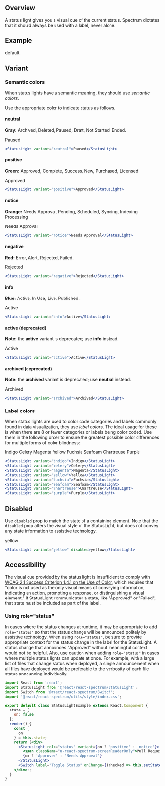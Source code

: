 
## Overview

A status light gives you a visual cue of the current status. Spectrum dictates that it should always be used with a label, never alone.

## Example

<StatusLight>default</StatusLight>

## Variant

### Semantic colors

When status lights have a semantic meaning, they should use _semantic colors_.

Use the appropriate color to indicate status as follows.

#### neutral

**Gray:** Archived, Deleted, Paused, Draft, Not Started, Ended.

<StatusLight variant="neutral">Paused</StatusLight>

```jsx
<StatusLight variant="neutral">Paused</StatusLight>
```

#### positive

**Green:** Approved, Complete, Success, New, Purchased, Licensed

<StatusLight variant="positive">Approved</StatusLight>

```jsx
<StatusLight variant="positive">Approved</StatusLight>
```

#### notice

**Orange:** Needs Approval, Pending, Scheduled, Syncing, Indexing, Processing

<StatusLight variant="notice">Needs Approval</StatusLight>

```jsx
<StatusLight variant="notice">Needs Approval</StatusLight>
```

#### negative

**Red:** Error, Alert, Rejected, Failed.

<StatusLight variant="negative">Rejected</StatusLight>

```jsx
<StatusLight variant="negative">Rejected</StatusLight>
```

#### info

**Blue:** Active, In Use, Live, Published.

<StatusLight variant="info">Active</StatusLight>

```jsx
<StatusLight variant="info">Active</StatusLight>
```

#### active (deprecated)

**Note:** the **active** variant is deprecated; use **info** instead.

<StatusLight variant="active">Active</StatusLight>

```jsx
<StatusLight variant="active">Active</StatusLight>
```

#### archived (deprecated)

**Note:** the **archived** variant is deprecated; use **neutral** instead.

<StatusLight variant="archived">Archived</StatusLight>

```jsx
<StatusLight variant="archived">Archived</StatusLight>
```

### Label colors

When status lights are used to color code categories and labels commonly found in data visualization, they use _label colors_.
The ideal usage for these is when there are 8 or fewer categories or labels being color coded.
Use them in the following order to ensure the greatest possible color differences for multiple forms of color blindness:

<StatusLight variant="indigo">Indigo</StatusLight>
<StatusLight variant="celery">Celery</StatusLight>
<StatusLight variant="magenta">Magenta</StatusLight>
<StatusLight variant="yellow">Yellow</StatusLight>
<StatusLight variant="fuchsia">Fuchsia</StatusLight>
<StatusLight variant="seafoam">Seafoam</StatusLight>
<StatusLight variant="chartreuse">Chartreuse</StatusLight>
<StatusLight variant="purple">Purple</StatusLight>

```jsx
<StatusLight variant="indigo">Indigo</StatusLight>
<StatusLight variant="celery">Celery</StatusLight>
<StatusLight variant="magenta">Magenta</StatusLight>
<StatusLight variant="yellow">Yellow</StatusLight>
<StatusLight variant="fuchsia">Fuchsia</StatusLight>
<StatusLight variant="seafoam">Seafoam</StatusLight>
<StatusLight variant="chartreuse">Chartreuse</StatusLight>
<StatusLight variant="purple">Purple</StatusLight>
```

## Disabled

Use `disabled` prop to match the state of a containing element. Note that the `disabled` prop alters the visual style of the StatusLight, but does not convey any state information to assistive technology.

<StatusLight variant="yellow" disabled>yellow</StatusLight>

```jsx
<StatusLight variant="yellow" disabled>yellow</StatusLight>
```

## Accessibility

The visual cue provided by the status light is insufficient to comply with [WCAG 2.1 Success Criterion 1.4.1 on the Use of Color](https://www.w3.org/TR/WCAG21/#use-of-color), which requires that "color is not used as the only visual means of conveying information, indicating an action, prompting a response, or distinguishing a visual element." If StatusLight communicates a state, like "Approved" or "Failed", that state must be included as part of the label.

### Using role="status"

In cases where the status changes at runtime, it may be appropriate to add `role="status"` so that the status change will be announced politely by assistive technology.
When using `role="status"`, be sure to provide appropriate context for the status change in the label for the StatusLight. A status change that announces "Approved" without meaningful context would not be helpful.
Also, use caution when adding `role="status"` in cases where multiple status lights can update at once. For example, with a large list of files that change status when deployed, a single announcement when all files have deployed would be preferable to the verbosity of each file status announcing individually.

<StatusLightExample />

```jsx
import React from 'react';
import StatusLight from '@react/react-spectrum/StatusLight';
import Switch from '@react/react-spectrum/Switch';
import '@react/react-spectrum/utils/style/index.css';

export default class StatusLightExample extends React.Component {
  state = {
    on: false
  };
  render() {
    const {
      on
    } = this.state;
    return (<div>
      <StatusLight role="status" variant={on ? 'positive' : 'notice'}>
        <span className="u-react-spectrum-screenReaderOnly">Pull Request </span>
        {on ? 'Approved' : 'Needs Approval'}
      </StatusLight>
      <Switch label="Toggle Status" onChange={(checked => this.setState({on: checked})).bind(this)} />
    </div>);
  }
}
```
